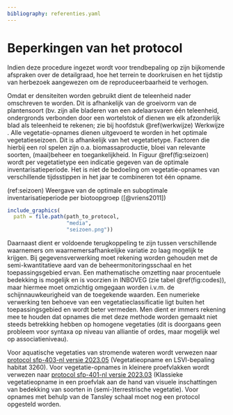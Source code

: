 ```yaml
---
bibliography: referenties.yaml
---
```


# Beperkingen van het protocol

```{=html}
<!--
Alleen in te vullen indien van toepassing.
Bespreek onder welke condities het protocol niet gebruikt kan worden of wanneer afwijkingen nodig zijn ten opzichte van het standaard protocol.
Vermeld hier ook mogelijke interferenties, knelpunten, ...
-->
```
Indien deze procedure ingezet wordt voor trendbepaling op zijn bijkomende afspraken over de detailgraad, hoe het terrein te doorkruisen en het tijdstip van herbezoek aangewezen om de reproduceerbaarheid te verhogen.

Omdat er densiteiten worden gebruikt dient de teleenheid nader omschreven te worden.
Dit is afhankelijk van de groeivorm van de plantensoort (bv. zijn alle bladeren van een adelaarsvaren één teleenheid, ondergronds verbonden door een wortelstok of dienen we elk afzonderlijk blad als teleenheid te rekenen; zie bij hoofdstuk \@ref(werkwijze) Werkwijze .
Alle vegetatie-opnames dienen uitgevoerd te worden in het optimale vegetatieseizoen.
Dit is afhankelijk van het vegetatietype.
Factoren die hierbij een rol spelen zijn o.a.
biomassaproductie, bloei van relevante soorten, (maai)beheer en toegankelijkheid.
In Figuur \@ref(fig:seizoen) wordt per vegetatietype een indicatie gegeven van de optimale inventarisatieperiode.
Het is niet de bedoeling om vegetatie-opnames van verschillende tijdsstippen in het jaar te combineren tot één opname.

(ref:seizoen) Weergave van de optimale en suboptimale inventarisatieperiode per biotoopgroep ([@vriens2011])

```r
include_graphics(
  path = file.path(path_to_protocol,
                   "media",
                   "seizoen.png"))
```

Daarnaast dient er voldoende terugkoppeling te zijn tussen verschillende waarnemers om waarnemersafhankelijke variatie zo laag mogelijk te krijgen.
Bij gegevensverwerking moet rekening worden gehouden met de semi-kwantitatieve aard van de beheermonitoringsschaal en het toepassingsgebied ervan.
Een mathematische omzetting naar procentuele bedekking is mogelijk en is voorzien in INBOVEG (zie tabel \@ref(fig:codes)), maar hiermee moet omzichtig omgegaan worden i.v.m. de schijnnauwkeurigheid van de toegekende waarden.
Een numerieke verwerking ten behoeve van een vegetatieclassificatie ligt buiten het toepassingsgebied en wordt beter vermeden.
Men dient er immers rekening mee te houden dat opnames die met deze methode worden gemaakt niet steeds betrekking hebben op homogene vegetaties (dit is doorgaans geen probleem voor syntaxa op niveau van alliantie of ordes, maar mogelijk wel op associatieniveau).

Voor aquatische vegetaties van stromende wateren wordt verwezen naar [protocol sfp-403-nl versie 2023.05](../2023.05/index.html) (Vegetatieopname en LSVI-bepaling habitat 3260).
Voor vegetatie-opnames in kleinere proefvlakken wordt verwezen naar [protocol sfp-401-nl versie 2023.03](../2023.03/index.html) (Klassieke vegetatieopname in een proefvlak aan de hand van visuele inschattingen van bedekking van soorten in (semi-)terrestrische vegetatie).
Voor opnames met behulp van de Tansley schaal moet nog een protocol opgesteld worden.
